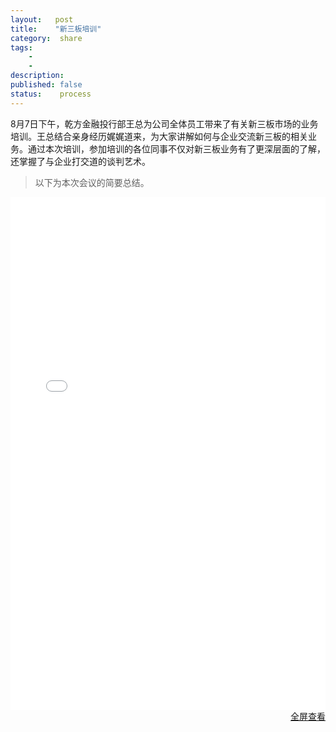 ```yaml
---
layout:   post
title:    "新三板培训"
category:  share
tags:     
    -  
    -   
description: 
published: false
status:    process
---
```



8月7日下午，乾方金融投行部王总为公司全体员工带来了有关新三板市场的业务培训。王总结合亲身经历娓娓道来，为大家讲解如何与企业交流新三板的相关业务。通过本次培训，参加培训的各位同事不仅对新三板业务有了更深层面的了解，还掌握了与企业打交道的谈判艺术。


> 以下为本次会议的简要总结。


<iframe src="/finance/assets/files/新三板业务培训：如何与企业谈业务.pdf" 
style="width:100%; height:820px;" frameborder="0">
</iframe>

<p style="margin-top: 0px; text-align:right;">
<a target="_blank" 
href="/finance/assets/files/新三板业务培训：如何与企业谈业务.pdf">
全屏查看
</a>
</p>